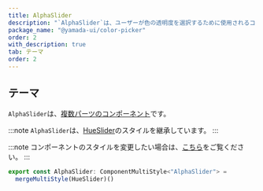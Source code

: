 ```yaml
---
title: AlphaSlider
description: "`AlphaSlider`は、ユーザーが色の透明度を選択するために使用されるコンポーネントです。"
package_name: "@yamada-ui/color-picker"
order: 2
with_description: true
tab: テーマ
order: 2
---
```


## テーマ

`AlphaSlider`は、[複数パーツのコンポーネント](/styled-system/theming/component-styles#複数パーツのコンポーネント)です。

:::note
`AlphaSlider`は、[HueSlider](/components/forms/hue-slider)のスタイルを継承しています。
:::

:::note
コンポーネントのスタイルを変更したい場合は、[こちら](/styled-system/theming/customize-theme#コンポーネントのスタイルを変更する)をご覧ください。
:::

```ts
export const AlphaSlider: ComponentMultiStyle<"AlphaSlider"> =
  mergeMultiStyle(HueSlider)()
```

